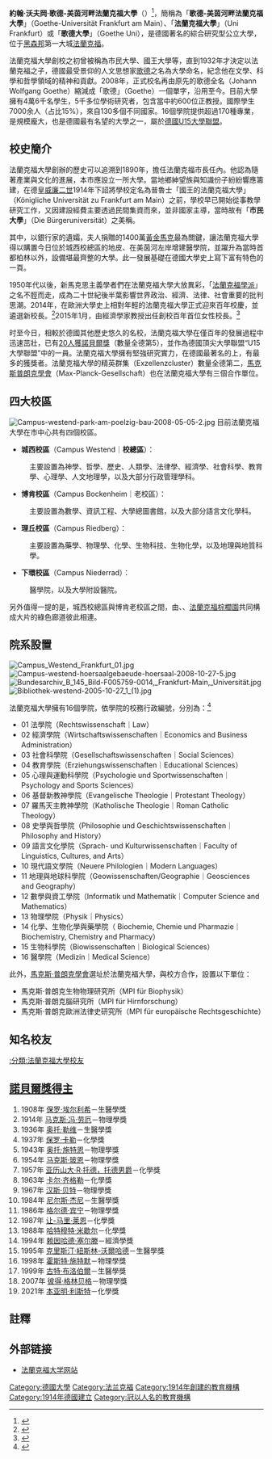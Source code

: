 {{not|歌德學院}}
{{Infobox_University
| name        = 法蘭克福大學
| native_name = Johann Wolfgang '''Goethe-Universität Frankfurt am Main'''
| image_name  = Goethe-Logo.svg.svg
|image_size = 200px
|caption = 法蘭克福大學校徽
| established = {{start date|1914|10|18}} 原命名為 Königliche Universität zu Frankfurt am Main<ref name="2014_Neujahrsempfang">{{cite web |url=https://www.uni-frankfurt.de/49212620/2014_Neujahrsempfang_StadtFrankfurt-Rede_Praesident.pdf |title="Aus der Mitte der Stadtgesellschaft – 100 Jahre Goethe-Universität" von Prof. Dr. Werner Müller-Esterl |language=de |accessdate=2016-05-27 |archive-date=2021-01-23 |archive-url=https://web.archive.org/web/20210123174439/https://www.uni-frankfurt.de/49212620/2014_Neujahrsempfang_StadtFrankfurt-Rede_Praesident.pdf |dead-url=no }}</ref>
| type        = 公立
| rector      = Prof. Enrico Schleiff
| students    = 43,972<small>（WS/2021-2022）</small><ref>{{cite web|url=https://www.puk.uni-frankfurt.de/93874427.pdf?|title=GUF年鑑|publisher=法蘭克福大學|accessdate=2021-12-02|date=2021-12-02|archive-date=2021-11-18|archive-url=https://web.archive.org/web/20211118175827/https://www.puk.uni-frankfurt.de/93874427.pdf|dead-url=no}}</ref>
| staff     = 5094.53<small>（2019）</small><ref name="jahresbericht_2019">{{cite web|publisher=法蘭克福大學|url=https://www.muk.uni-frankfurt.de/93874427.pdf |title=Jahrbuch 2019-2020. "Herausforderungen annehmen" |language=de |access-date=2022-01-19}}</ref>
| city        = [[法蘭克福|法蘭克福]]
| country     = {{GER}}
| website     = [http://www.uni-frankfurt.de/ www.uni-frankfurt.de]
| footnotes   = 
}}

'''約翰·沃夫岡·歌德-美茵河畔法蘭克福大學'''（{{lang-de|Johann Wolfgang Goethe-Universität Frankfurt am Main}}）<ref>{{cite web |title=Viertes Gesetz zur Änderung des Hessischen Hochschulgesetzes |url=http://starweb.hessen.de/cache/GVBL/2007/00021.pdf#page=40 |publisher={{tsl|de|Hessische Staatskanzlei}} |accessdate=2022-01-19 |date=2007-10-08|language=de}}</ref>，簡稱為「'''歌德-美茵河畔法蘭克福大學'''」（Goethe-Universität Frankfurt am Main）、「'''法蘭克福大學'''」（Uni Frankfurt）或「'''歌德大學'''」（Goethe Uni），是德國著名的綜合研究型公立大學，位于[[黑森邦|黑森邦]]第一大城[[法蘭克福|法蘭克福]]。

法蘭克福大學創校之初曾被稱為市民大學、國王大學等，直到1932年才決定以法蘭克福之子，德國最受景仰的人文思想家[[歌德|歌德]]之名為大學命名，紀念他在文學、科學和哲學領域的精神和貢獻。2008年，正式校名再由原先的歌德全名（Johann Wolfgang Goethe）縮減成「歌德」（Goethe）一個單字，沿用至今。目前大學擁有4萬6千名學生，5千多位學術研究者，包含當中約600位正教授。國際學生7000余人（占比15%），來自130多個不同國家。16個學院提供超過170種專業，是規模龐大，也是德國最有名望的大學之一，屬於[[德國U15大學聯盟|德國U15大學聯盟]]。

==校史簡介==

法蘭克福大學創辦的歷史可以追溯到1890年，{{Link-de|法蘭茲·阿迪克斯|Franz Adickes}}擔任法蘭克福市長任內。他認為隨著產業與文化的進展，本市應設立一所大學。當地鄉紳望族與知識份子紛紛響應籌建，在德皇[[威廉二世_(德國)|威廉二世]]1914年下詔將學校定名為普魯士「國王的法蘭克福大學」（Königliche Universität zu Frankfurt am Main）之前，學校早已開始從事教學研究工作，又因建設經費主要透過民間集資而來，並非國家主導，當時故有「'''市民大學'''」（Die Bürgeruniversität）之美稱。

其中，以銀行家{{Link-de|葛歐克·詩貝亞|Georg Speyer}}的遺孀，{{Link-de|法蘭琪絲卡·詩貝亞|Franziska Speyer}}夫人捐贈的1400萬[[黃金馬克|黃金馬克]]最為關鍵，讓法蘭克福大學得以購置今日位於城西校總區的地皮、在美茵河左岸增建醫學院，並躍升為當時首都柏林以外，設備堪最齊整的大學。此一發展基礎在德國大學史上寫下富有特色的一頁。

1950年代以後，新馬克思主義學者們在法蘭克福大學大放異彩，「[[法蘭克福學派|法蘭克福學派]]」之名不脛而走，成為二十世紀後半葉影響世界政治、經濟、法律、社會重要的批判思潮。2014年，在歐洲大學史上相對年輕的法蘭克福大學正式迎來百年校慶，並遴選新校長。<ref name="法蘭克福大學百年校慶">{{cite web|url=http://www2.uni-frankfurt.de/gu100|title=法蘭克福大學百年校慶|accessdate=2014-05-11|archive-date=2021-01-26|archive-url=https://web.archive.org/web/20210126014139/https://www.uni-frankfurt.de/gu100|dead-url=no}}</ref>2015年1月，由經濟學家{{Link-de|沃爾芙|Birgitta Wolff}}教授出任創校百年首位女性校長。<ref name="Neue Uni-Präsidentin will kommunikativen Führungsstil">{{cite web|url=http://www.faz.net/aktuell/rhein-main/frankfurt/frankfurt-neue-uni-praesidentin-birgitta-wolff-will-kommunikativen-fuehrungsstil-13319493.html|title=Neue Uni-Präsidentin will kommunikativen Führungsstil|accessdate=2015-03-03|archive-date=2020-12-04|archive-url=https://web.archive.org/web/20201204114828/https://www.faz.net/aktuell/rhein-main/frankfurt/frankfurt-neue-uni-praesidentin-birgitta-wolff-will-kommunikativen-fuehrungsstil-13319493.html|dead-url=no}}</ref>

时至今日，相較於德國其他歷史悠久的名校，法蘭克福大學在僅百年的發展過程中迅速茁壯，已有[[各大學諾貝爾獎得主列表|20人獲諾貝爾獎]]（數量全德第5），並作為德國頂尖大學聯盟“U15大學聯盟”中的一員。法蘭克福大學擁有堅強研究實力，在德國最著名的{{Link-de|萊布尼茲獎|Gottfried Wilhelm Leibniz-Preis}}上，有最多的獲獎者。法蘭克福大學的精英群集（Exzellenzcluster）數量全德第二，[[馬克斯普朗克學會|馬克斯普朗克學會]]（Max-Planck-Gesellschaft）也在法蘭克福大學有三個合作單位。

==四大校區==
[[File:Campus-westend-park-am-poelzig-bau-2008-05-05-2.jpg|thumb]]
目前法蘭克福大學在市中心共有四個校區。

* '''城西校區'''（Campus Westend｜'''校總區'''）：
:主要設置為神學、哲學、歷史、人類學、法律學、經濟學、社會科學、教育學、心理學、人文地理學，以及大部分行政管理學科。

* '''博肯校區'''（Campus Bockenheim｜老校區）：
:主要設置為數學、資訊工程、大學總圖書館，以及大部分語言文化學科。

* '''理丘校區'''（Campus Riedberg）：
:主要設置為藥學、物理學、化學、生物科技、生物化學，以及地理與地質科學。

* '''下環校區'''（Campus Niederrad）：
:醫學院，以及大學附設醫院。

另外值得一提的是，城西校總區與博肯老校區之間，由{{Link-en|綠堡公園|Grüneburgpark}}、{{Link-en|法蘭克福植物園|Botanischer_Garten_der_Johann_Wolfgang_Goethe-Universität_Frankfurt_am_Main}}、[[法蘭克福棕櫚園|法蘭克福棕櫚園]]共同構成大片的綠色廊道彼此相連。

== 院系設置 ==
[[File:Campus_Westend_Frankfurt_01.jpg|thumb]]
[[File:Campus-westend-hoersaalgebaeude-hoersaal-2008-10-27-5.jpg|thumb]]
[[File:Bundesarchiv_B_145_Bild-F005759-0014,_Frankfurt-Main,_Universität.jpg|thumb]]
[[File:Bibliothek-westend-2005-10-27_1_(1).jpg|thumb]]

法蘭克福大學擁有16個學院，依學院的校務行政編號，分別為：<ref name=法蘭克福大學"">{{cite web|url=http://www2.uni-frankfurt.de/43171422|title=Faculties|accessdate=2014-05-11|archive-date=2015-02-18|archive-url=https://web.archive.org/web/20150218023404/http://www.uni-frankfurt.de/43171422|dead-url=no}}</ref>
*01 法學院（Rechtswissenschaft｜Law）
*02 經濟學院（Wirtschaftswissenschaften｜Economics and Business Administration）
*03 社會科學院（Gesellschaftswissenschaften｜Social Sciences）
*04 教育學院（Erziehungswissenschaften｜Educational Sciences）
*05 心理與運動科學院（Psychologie und Sportwissenschaften｜Psychology and Sports Sciences）
*06 基督新教神學院（Evangelische Theologie｜Protestant Theology）
*07 羅馬天主教神學院（Katholische Theologie｜Roman Catholic Theology）
*08 史學與哲學院（Philosophie und Geschichtswissenschaften｜Philosophy and History）
*09 語言文化學院（Sprach- und Kulturwissenschaften｜Faculty of Linguistics, Cultures, and Arts）
*10 現代語文學院（Neuere Philologien｜Modern Languages）
*11 地理與地球科學院（Geowissenschaften/Geographie｜Geosciences and Geography）
*12 數學與資工學院（Informatik und Mathematik｜Computer Science and Mathematics）
*13 物理學院（Physik｜Physics）
*14 化學、生物化學與藥學院（ Biochemie, Chemie und Pharmazie｜Biochemistry, Chemistry and Pharmacy）
*15 生物科學院（Biowissenschaften｜Biological Sciences）
*16 醫學院（Medizin｜Medical Science）


此外，[[馬克斯·普朗克學會|馬克斯·普朗克學會]]選址於法蘭克福大學，與校方合作，設置以下單位：
*馬克斯·普朗克生物物理研究所（MPI für Biophysik）
*馬克斯·普朗克腦研究所（MPI für Hirnforschung）
*馬克斯·普朗克歐洲法律史研究所（MPI für europäische Rechtsgeschichte）

==知名校友==
[[:分類:法蘭克福大學校友|:分類:法蘭克福大學校友]]

== [[諾貝爾獎得主|諾貝爾獎得主]] ==
{{see also|諾貝爾獎得主列表}}
# 1908年 [[保罗·埃尔利希|保罗·埃尔利希]]－生醫學獎
# 1914年 [[马克斯·冯·劳厄|马克斯·冯·劳厄]]－物理學獎
# 1936年 [[奥托·勒维|奥托·勒维]]－生醫學獎
# 1937年 [[保罗·卡勒|保罗·卡勒]]－化學獎
# 1943年 [[奥托·施特恩|奥托·施特恩]]－物理學獎
# 1954年 [[马克斯·玻恩|马克斯·玻恩]]－物理學獎
# 1957年 [[亚历山大·R·托德，托德男爵|亚历山大·R·托德，托德男爵]]－化學獎
# 1963年 [[卡尔·齐格勒|卡尔·齐格勒]]－化學獎
# 1967年 [[汉斯·贝特|汉斯·贝特]]－物理學獎
# 1984年 [[尼尔斯·杰尼|尼尔斯·杰尼]]－生醫學獎
# 1986年 [[格尔德·宾宁|格尔德·宾宁]]－物理學獎
# 1987年 [[让-马里·莱恩|让-马里·莱恩]]－化學獎
# 1988年 [[哈特穆特·米歇尔|哈特穆特·米歇尔]]－化學獎
# 1994年 [[赖因哈德·塞尔滕|赖因哈德·塞尔滕]]－經濟學獎
# 1995年 [[克里斯汀·紐斯林-沃爾哈德|克里斯汀·紐斯林-沃爾哈德]]－生醫學獎
# 1998年 [[霍斯特·施特默|霍斯特·施特默]]－物理學獎
# 1999年 [[古特·布洛伯爾|古特·布洛伯爾]]－生醫學獎
# 2007年 [[彼得·格林贝格|彼得·格林贝格]]－物理學獎
# 2021年 [[本亚明·利斯特|本亚明·利斯特]]－化學獎

== 註釋 ==
{{reflist}}

== 外部链接 ==
* [http://www.uni-frankfurt.de/ 法蘭克福大学网站] {{Wayback|url=http://www.uni-frankfurt.de/ |date=20110223234957 }}

{{German U15}}
{{德国大学}}

{{Authority control}}
[[Category:德國大學|Category:德國大學]]
[[Category:法兰克福|Category:法兰克福]]
[[Category:1914年創建的教育機構|Category:1914年創建的教育機構]]
[[Category:1914年德國建立|Category:1914年德國建立]]
[[Category:冠以人名的教育機構|Category:冠以人名的教育機構]]